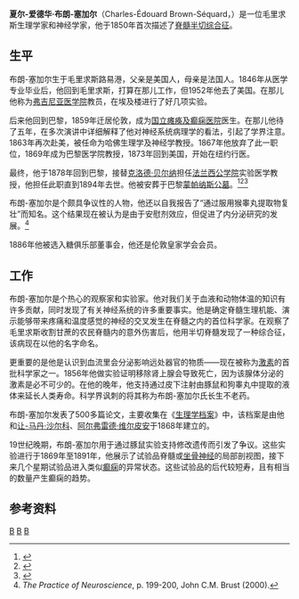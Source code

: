 {{Infobox scientist
|name              = Charles-Édouard Brown-Séquard
|image             = Charles-Édouard Brown-Séquard.jpg
|image_size       =  
|caption           = Charles-Édouard Brown-Séquard
|birth_date        = {{birth date|1817|4|8}}
|birth_place       = 毛里求斯[[路易港|路易港]]
|death_date        = {{death date and age|1894|4|2|1817|4|8}}
|death_place       = 法国[[索镇_(上塞纳省)|索镇]]
|residence         = [[毛里求斯|毛里求斯]]、美国、英格兰、法国
|citizenship       = 
|nationality       = [[毛里求斯|毛里求斯]] 
|ethnicity         = 
|field             = [[医学|医学]]<br /> [[生理学|生理学]]<br /> [[神经学|神经学]]
|work_institutions = 
|alma_mater        = 
|doctoral_advisor  = 
|doctoral_students = 
|known_for         = [[脊髓半切综合征|脊髓半切综合征]]
|author_abbrev_bot = 
|author_abbrev_zoo = 
|influences        = 
|influenced        = 
|prizes            = 
|religion          = 
|footnotes         = 
|signature         =
}}

'''夏尔-爱德华·布朗-塞加尔'''（Charles-Édouard Brown-Séquard，{{bd|1817年|4月8日|1894年|4月2日}}）是一位毛里求斯生理学家和神经学家，他于1850年首次描述了[[脊髓半切综合征|脊髓半切综合征]]。

==生平==
布朗-塞加尔生于毛里求斯路易港，父亲是美国人，母亲是法国人。1846年从医学专业毕业后，他回到毛里求斯，打算在那儿工作，但1952年他去了美国。在那儿他称为[[弗吉尼亚联邦大学|弗吉尼亚医学院]]教员，在埃及楼进行了好几项实验。

后来他回到巴黎，1859年迁居伦敦，成为[[国立神经内外科医院|国立瘫痪及癫痫医院]]医生。在那儿他待了五年，在多次演讲中详细解释了他对神经系统病理学的看法，引起了学界注意。1863年再次赴美，被任命为哈佛生理学及神经学教授。1867年他放弃了此一职位，1869年成为巴黎医学院教授，1873年回到美国，开始在纽约行医。

最终，他于1878年回到巴黎，接替[[克洛德·贝尔纳|克洛德·贝尔纳]]担任[[法兰西公学院|法兰西公学院]]实验医学教授，他担任此职直到1894年去世。他被安葬于巴黎[[蒙帕纳斯公墓|蒙帕纳斯公墓]]。<ref>{{cite journal | author = Pearce | title = Brown-Séquard's description of spontaneous cerebellar haemorrhage | journal = J. Neurol Neurosurg Psychiatry | year = 1988 | volume = 51 | pages = 634 | url = http://jnnp.bmj.com/cgi/pdf_extract/51/5/634 | issue = 5 | deadurl = yes | archiveurl = https://archive.is/20120711145845/http://jnnp.bmj.com/cgi/pdf_extract/51/5/634 | archivedate = 2012-07-11 }}</ref><ref>{{cite journal | author = Laporte, Y. | title = Charles-Édouard Brown-Séquard. Une vie mouvementée et une contribution importante à l'étude du système nerveux (Charles-Édouard Brown-Séquard. An eventful life and a significant contribution to the study of the nervous system) | journal = Comptes Rendus Biologies | year = 2006 | volume = 329 | pages = 363–368 | url = http://www.sciencedirect.com/science?_ob=ArticleURL&_udi=B6X1F-4JW128P-2&_user=2429682&_rdoc=1&_fmt=&_orig=search&_sort=d&view=c&_acct=C000057245&_version=1&_urlVersion=0&_userid=2429682&md5=62b38c4d6ef11f83d71787305e26dee5 | doi = 10.1016/j.crvi.2006.03.007 | access-date = 2011-11-30 | archive-date = 2012-09-09 | archive-url = https://archive.today/20120909082107/http://www.sciencedirect.com/science?_ob=ArticleURL&_udi=B6X1F-4JW128P-2&_user=2429682&_rdoc=1&_fmt=&_orig=search&_sort=d&view=c&_acct=C000057245&_version=1&_urlVersion=0&_userid=2429682&md5=62b38c4d6ef11f83d71787305e26dee5 | dead-url = no }}</ref><ref>{{cite web| title = Brown-Sequard, Charles Edouard (1817-1894) and Family| url = http://www.aim25.ac.uk/cgi-bin/vcdf/detail?coll_id=7156&inst_id=8&nv1=search&nv2=| accessdate = 2009-05-30| archive-date = 2011-06-06| archive-url = https://web.archive.org/web/20110606130034/http://www.aim25.ac.uk/cgi-bin/vcdf/detail?coll_id=7156&inst_id=8&nv1=search&nv2=| dead-url = no}}</ref>

布朗-塞加尔是个颇具争议性的人物，他还以自我报告了“通过服用猴睾丸提取物复壮”而知名。这个结果现在被认为是由于安慰剂效应，但促进了内分泌研究的发展。<ref>''The Practice of Neuroscience'', p. 199-200, John C.M. Brust (2000).</ref>

1886年他被选入糖俱乐部董事会，他还是伦敦皇家学会会员。

==工作==
布朗-塞加尔是个热心的观察家和实验家。他对我们关于血液和动物体温的知识有许多贡献，同时发现了有关神经系统的许多重要事实。他是确定脊髓生理机能、演示能够带来疼痛和温度感觉的神经的交叉发生在脊髓之内的首位科学家。在观察了毛里求斯收割甘蔗的农民脊髓内的意外伤害后，他用半切脊髓发现了一种综合征，该病现在以他的名字命名。

更重要的是他是认识到血流里会分泌影响远处器官的物质——现在被称为[[激素|激素]]的首批科学家之一。1856年他做实验证明移除肾上腺会导致死亡，因为该腺体分泌的激素是必不可少的。在他的晚年，他支持通过皮下注射由豚鼠和狗睾丸中提取的液体来延长人类寿命。科学界讽刺的将其称为布朗-塞加尔氏长生不老药。

布朗-塞加尔发表了500多篇论文，主要收集在《[[生理学档案|生理学档案]]》中，该档案是由他和[[让-马丹·沙尔科|让-马丹·沙尔科]]、[[阿尔弗雷德·维尔皮安|阿尔弗雷德·维尔皮安]]于1868年建立的。

19世纪晚期，布朗-塞加尔用于通过豚鼠实验支持修改遗传而引发了争议。这些实验进行于1869年至1891年，他展示了试验品脊髓或[[坐骨神经|坐骨神经]]的局部剖视图，接下来几个星期试验品进入类似[[癫痫|癫痫]]的异常状态。这些试验品的后代较短寿，且有相当的数量产生癫痫的趋势。

==参考资料==
{{reflist}}

{{Authority control}}
[[Category:英國皇家學會院士|B]]
[[Category:法蘭西科學院院士|B]]
[[Category:法國生理學家|B]]